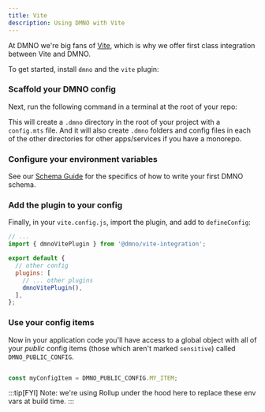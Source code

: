 ```yaml
---
title: Vite
description: Using DMNO with Vite
---
```



At DMNO we're big fans of [Vite](https://vitejs.dev/), which is why we offer first class integration between Vite and DMNO. 

To get started, install `dmno` and the `vite` plugin: 

<TabbedCode packageName="@dmno/vite-integration @dmno/config-engine" />

### Scaffold your DMNO config

Next, run the following command in a terminal at the root of your repo:

<TabbedCode command="dmno init" />

This will create a `.dmno` directory in the root of your project with a `config.mts` file. And it will also create `.dmno` folders and config files in each of the other directories for other apps/services if you have a monorepo.

### Configure your environment variables    

See our [Schema Guide](/guides/schema) for the specifics of how to write your first DMNO schema. 

### Add the plugin to your config

Finally, in your `vite.config.js`, import the plugin, and add to `defineConfig`: 

```js
// ...
import { dmnoVitePlugin } from '@dmno/vite-integration';

export default {
  // other config
  plugins: [
    // ... other plugins
    dmnoVitePlugin(),
  ],
};

```

### Use your config items

Now in your application code you'll have access to a global object with all of your _public_ config items (those which aren't marked `sensitive`) called `DMNO_PUBLIC_CONFIG`. 

```js

const myConfigItem = DMNO_PUBLIC_CONFIG.MY_ITEM;
```

:::tip[FYI]
Note: we're using Rollup under the hood here to replace these env vars at build time. 
:::

